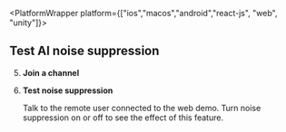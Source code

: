 
<PlatformWrapper platform={["ios","macos","android","react-js", "web", "unity"]}>

## Test AI noise suppression

<TestFirstSteps />

<PlatformWrapper notAllowed="react-js">

5. **Join a channel**

6. **Test noise suppression**

    Talk to the remote user connected to the web demo. Turn noise suppression on or off to see the effect of this feature.

</PlatformWrapper>

<ReactJS />

</PlatformWrapper>
